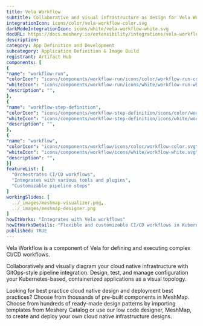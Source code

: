 ```yaml
---
title: Vela Workflow
subtitle: Collaborative and visual infrastructure as design for Vela Workflow
integrationIcon: icons/color/vela-workflow-color.svg
darkModeIntegrationIcon: icons/white/vela-workflow-white.svg
docURL: https://docs.meshery.io/extensibility/integrations/vela-workflow
description: 
category: App Definition and Development
subcategory: Application Definition & Image Build
registrant: Artifact Hub
components: [
{
"name": "workflow-run",
"colorIcon": "icons/components/workflow-run/icons/color/workflow-run-color.svg",
"whiteIcon": "icons/components/workflow-run/icons/white/workflow-run-white.svg",
"description": "",
},
{
"name": "workflow-step-definition",
"colorIcon": "icons/components/workflow-step-definition/icons/color/workflow-step-definition-color.svg",
"whiteIcon": "icons/components/workflow-step-definition/icons/white/workflow-step-definition-white.svg",
"description": "",
},
{
"name": "workflow",
"colorIcon": "icons/components/workflow/icons/color/workflow-color.svg",
"whiteIcon": "icons/components/workflow/icons/white/workflow-white.svg",
"description": "",
}]
featureList: [
  "Orchestrates CI/CD workflows",
  "Integrates with various tools and plugins",
  "Customizable pipeline steps"
]
workingSlides: [
  ../_images/meshmap-visualizer.png,
  ../_images/meshmap-designer.png
]
howItWorks: "Integrates with Vela workflows"
howItWorksDetails: "Flexible and customizable CI/CD workflows in Kubernetes"
published: TRUE
---
```

<p>
Vela Workflow is a component of Vela for defining and executing complex CI/CD workflows.
</p>
<p>
    Collaboratively and visually diagram your cloud native infrastructure with GitOps-style pipeline integration. Design, test, and manage configuration your Kubernetes-based, containerized applications as a visual topology.
</p>
<p>
    Looking for best practice cloud native design and deployment best practices? Choose from thousands of pre-built components in MeshMap. Choose from hundreds of ready-made design patterns by importing templates from Meshery Catalog or use our low code designer, MeshMap, to create and deploy your own cloud native infrastructure designs.
</p>
